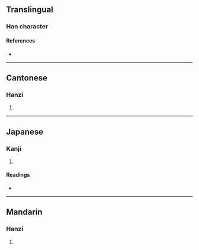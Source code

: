 {{character info/new}}
==Translingual==

===Han character===
{{Han char|rn=53|rad=广|as=04|sn=7|four=00241|canj=IMVH|ids=⿸广牙}}

====References====
* {{Han ref|kx=0343.280|dkj=09246|dj=0653.150|hdz=20874.020|uh=5E8C|ud=24204|bh=CACF|bd=51919}}

----

==Cantonese==

===Hanzi===
{{yue-hanzi|jyut=[[ngaa5]]|y=nga5}}

# {{rfdef|yue|sort=广04}}

----

==Japanese==

===Kanji===
{{ja-kanji|grade=|rs=广04}}

# {{rfdef|ja|sort=广04}}

====Readings====
* {{ja-readings|on=[[が]] (ga), [[げ]] (ge)|kun=[[ひさし]] (hisashi)}}

----

==Mandarin==

===Hanzi===
{{cmn-hanzi|pin=[[yǎ]] ([[ya3]])|wg=ya<sup>3</sup>}}

# {{rfdef|cmn|sort=广04}}